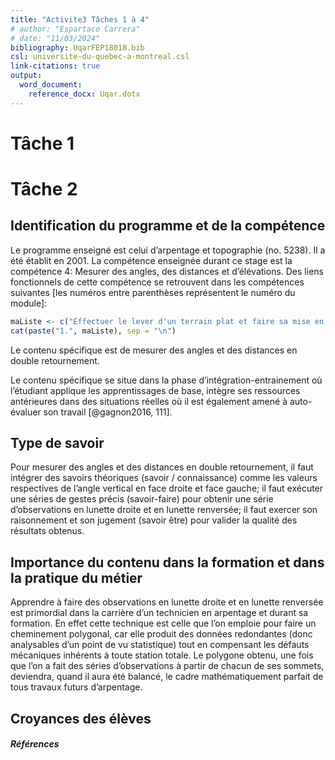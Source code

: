 ```yaml
---
title: "Activite3 Tâches 1 à 4"
# author: "Espartaco Carrera"
# date: "11/03/2024"
bibliography: UqarFEP18018.bib
csl: universite-du-quebec-a-montreal.csl
link-citations: true
output:
  word_document:
    reference_docx: Uqar.dotx
---
```


# Tâche 1


# Tâche 2

## Identification du programme et de la compétence

Le programme enseigné est celui d'arpentage et topographie (no. 5238). Il a été établit en 2001.
La compétence enseignée durant ce stage est la compétence 4: Mesurer des angles, des distances et d'élévations.
Des liens fonctionnels de cette compétence se retrouvent dans les compétences suivantes [les numéros entre parenthèses représentent le numéro du module]:

```r
maListe <- c("Effectuer le lever d'un terrain plat et faire sa mise en plan (6)", "Déterminer des altitudes (10)", "Implanter une route et dessiner son plan (16)", "Implanter des infrastructures souterraines (17)", "Estimer des quantités de matériaux (18)", "Lever d'un bien-fonds et dessiner le plan du certificat de localisation (21)", "Piqueter un terrain et implanter une bâtisse (22)", "Effectuer des travaux d'implantation en terrain difficile (23)")
cat(paste("1.", maListe), sep = "\n")
```

Le contenu spécifique est de mesurer des angles et des distances en double retournement.

Le contenu spécifique se situe dans la phase d'intégration-entrainement où l'étudiant applique les apprentissages de base, intègre ses ressources antérieures dans des situations réelles où il est également amené à auto-évaluer son travail [@gagnon2016, 111].

## Type de savoir

Pour mesurer des angles et des distances en double retournement, il faut intégrer des savoirs théoriques (savoir / connaissance) comme les valeurs respectives de l'angle vertical en face droite et face gauche; il faut exécuter une séries de gestes précis (savoir-faire) pour obtenir une série d'observations en lunette droite et en lunette renversée; il faut exercer son raisonnement et son jugement (savoir être) pour valider la qualité des résultats obtenus.

## Importance du contenu dans la formation et dans la pratique du métier

Apprendre à faire des observations en lunette droite et en lunette renversée est primordial dans la carrière d'un technicien en arpentage et durant sa formation. En effet cette technique est celle que l'on emploie pour faire un cheminement polygonal, car elle produit des données redondantes (donc analysables d'un point de vu statistique) tout en compensant les défauts mécaniques inhérents à toute station totale. 
Le polygone obtenu, une fois que l'on a fait des séries d'observations à partir de chacun de ses sommets, deviendra, quand il aura été balancé, le cadre mathématiquement parfait de tous travaux futurs d'arpentage.

## Croyances des élèves




##### Références